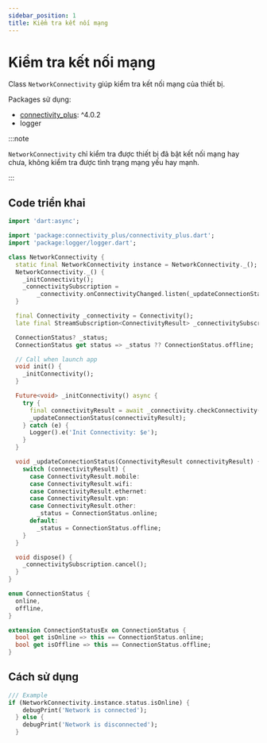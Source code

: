 ```yaml
---
sidebar_position: 1
title: Kiểm tra kết nối mạng
---
```


# Kiểm tra kết nối mạng

Class `NetworkConnectivity` giúp kiểm tra kết nối mạng của thiết bị.

Packages sử dụng:
- [connectivity_plus](https://pub.dev/packages/connectivity_plus): ^4.0.2
- logger

:::note

`NetworkConnectivity` chỉ kiểm tra được thiết bị đã bật kết nối mạng hay chưa, không kiểm tra được tình trạng mạng yếu hay mạnh.

:::

## Code triển khai

```dart title="lib/utils/useful/network_connectivity.dart"
import 'dart:async';

import 'package:connectivity_plus/connectivity_plus.dart';
import 'package:logger/logger.dart';

class NetworkConnectivity {
  static final NetworkConnectivity instance = NetworkConnectivity._();
  NetworkConnectivity._() {
    _initConnectivity();
    _connectivitySubscription =
        _connectivity.onConnectivityChanged.listen(_updateConnectionStatus);
  }

  final Connectivity _connectivity = Connectivity();
  late final StreamSubscription<ConnectivityResult> _connectivitySubscription;

  ConnectionStatus? _status;
  ConnectionStatus get status => _status ?? ConnectionStatus.offline;

  // Call when launch app
  void init() {
    _initConnectivity();
  }

  Future<void> _initConnectivity() async {
    try {
      final connectivityResult = await _connectivity.checkConnectivity();
      _updateConnectionStatus(connectivityResult);
    } catch (e) {
      Logger().e('Init Connectivity: $e');
    }
  }

  void _updateConnectionStatus(ConnectivityResult connectivityResult) {
    switch (connectivityResult) {
      case ConnectivityResult.mobile:
      case ConnectivityResult.wifi:
      case ConnectivityResult.ethernet:
      case ConnectivityResult.vpn:
      case ConnectivityResult.other:
        _status = ConnectionStatus.online;
      default:
        _status = ConnectionStatus.offline;
    }
  }

  void dispose() {
    _connectivitySubscription.cancel();
  }
}

enum ConnectionStatus {
  online,
  offline,
}

extension ConnectionStatusEx on ConnectionStatus {
  bool get isOnline => this == ConnectionStatus.online;
  bool get isOffline => this == ConnectionStatus.offline;
}
```

## Cách sử dụng

```dart
/// Example
if (NetworkConnectivity.instance.status.isOnline) {
    debugPrint('Network is connected');
  } else {
    debugPrint('Network is disconnected');
  }
```
